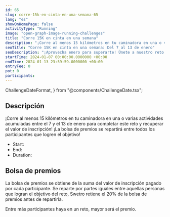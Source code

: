 ```yaml
---
id: 65
slug: corre-15k-en-cinta-en-una-semana-65
lang: "es"
showOnHomePage: false
activityType: "Running"
image: "open-graph-image-running-challenges"
title: "Corre 15K en cinta en una semana"
description: "¡Corre al menos 15 kilómetros en tu caminadora en una o varias actividades acumuladas entre el 7 y el 13 de enero para completar este reto y recuperar el valor de inscripción! ¡La bolsa de premios se repartirá entre todos los participantes que logren el objetivo!"
seoTitle: "Corre 15K en cinta en una semana: Del 7 al 13 de enero"
seoDescription: "¡Aprovecha enero para superarte! Únete a nuestro reto de correr 15K en cinta trotadora del 7 al 13 de enero. Ideal para corredores principiantes de todas partes. Regístrate y corre hacia la meta."
startTime: 2024-01-07 00:00:00.0000000 +00:00
endTime: 2024-01-13 23:59:59.0000000 +00:00
entryFee: 0
pot: 0
participants:
---
```


  ChallengeDateFormat,
} from "@components/ChallengeDate.tsx";

## Descripción

¡Corre al menos 15 kilómetros en tu caminadora en una o varias actividades acumuladas entre el 7 y el 13 de enero para completar este reto y recuperar el valor de inscripción! ¡La bolsa de premios se repartirá entre todos los participantes que logren el objetivo!

- Start: <ChallengeDate date={frontmatter.startTime} lang={frontmatter.lang} dateFormat={ChallengeDateFormat.Long} client:load />
- End: <ChallengeDate date={frontmatter.endTime} lang={frontmatter.lang} dateFormat={ChallengeDateFormat.Long} client:load />
- Duration: <ChallengeDuration startTime={frontmatter.startTime} endTime={frontmatter.endTime} lang={frontmatter.lang} client:load />

## Bolsa de premios

La bolsa de premios se obtiene de la suma del valor de inscripción pagado por cada participante. Se reparte por partes iguales entre aquellas personas que logran el objetivo del reto, Swetro retiene el 20% de la bolsa de premios antes de repartirla.

Entre más participantes haya en un reto, mayor será el premio.

